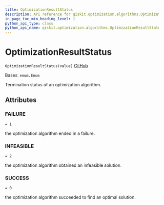 ```yaml
---
title: OptimizationResultStatus
description: API reference for qiskit.optimization.algorithms.OptimizationResultStatus
in_page_toc_min_heading_level: 1
python_api_type: class
python_api_name: qiskit.optimization.algorithms.OptimizationResultStatus
---
```


# OptimizationResultStatus

<span id="qiskit.optimization.algorithms.OptimizationResultStatus" />

`OptimizationResultStatus(value)` [GitHub](https://github.com/qiskit-community/qiskit-aqua/tree/stable/0.9/qiskit/optimization/algorithms/optimization_algorithm.py "view source code")

Bases: `enum.Enum`

Termination status of an optimization algorithm.

## Attributes

<span id="qiskit.optimization.algorithms.OptimizationResultStatus.FAILURE" />

### FAILURE

`= 1`

the optimization algorithm ended in a failure.

<span id="qiskit.optimization.algorithms.OptimizationResultStatus.INFEASIBLE" />

### INFEASIBLE

`= 2`

the optimization algorithm obtained an infeasible solution.

<span id="qiskit.optimization.algorithms.OptimizationResultStatus.SUCCESS" />

### SUCCESS

`= 0`

the optimization algorithm succeeded to find an optimal solution.

